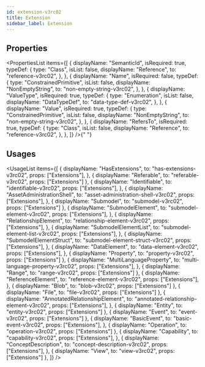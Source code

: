 ```yaml
---
id: extension-v3rc02
title: Extension
sidebar_label: Extension
---
```



## Properties

<PropertiesList
  items={[
    {
      displayName: "SemanticId",
      isRequired: true,
      typeDef: {
        type: "Class",
        isList: false,
        displayName: "Reference",
        to: "reference-v3rc02",
      },
    },
    {
      displayName: "Name",
      isRequired: false,
      typeDef: {
        type: "ConstrainedPrimitive",
        isList: false,
        displayName: "NonEmptyString",
        to: "non-empty-string-v3rc02",
      },
    },
    {
      displayName: "ValueType",
      isRequired: true,
      typeDef: {
        type: "Enumeration",
        isList: false,
        displayName: "DataTypeDef",
        to: "data-type-def-v3rc02",
      },
    },
    {
      displayName: "Value",
      isRequired: true,
      typeDef: {
        type: "ConstrainedPrimitive",
        isList: false,
        displayName: "NonEmptyString",
        to: "non-empty-string-v3rc02",
      },
    },
    {
      displayName: "RefersTo",
      isRequired: true,
      typeDef: {
        type: "Class",
        isList: false,
        displayName: "Reference",
        to: "reference-v3rc02",
      },
    },
  ]}
/>{" "}


## Usages

<UsageList
  items={[
    {
      displayName: "HasExtensions",
      to: "has-extensions-v3rc02",
      props: ["Extensions"],
    },
    { displayName: "Referable", to: "referable-v3rc02", props: ["Extensions"] },
    {
      displayName: "Identifiable",
      to: "identifiable-v3rc02",
      props: ["Extensions"],
    },
    {
      displayName: "AssetAdministrationShell",
      to: "asset-administration-shell-v3rc02",
      props: ["Extensions"],
    },
    { displayName: "Submodel", to: "submodel-v3rc02", props: ["Extensions"] },
    {
      displayName: "SubmodelElement",
      to: "submodel-element-v3rc02",
      props: ["Extensions"],
    },
    {
      displayName: "RelationshipElement",
      to: "relationship-element-v3rc02",
      props: ["Extensions"],
    },
    {
      displayName: "SubmodelElementList",
      to: "submodel-element-list-v3rc02",
      props: ["Extensions"],
    },
    {
      displayName: "SubmodelElementStruct",
      to: "submodel-element-struct-v3rc02",
      props: ["Extensions"],
    },
    {
      displayName: "DataElement",
      to: "data-element-v3rc02",
      props: ["Extensions"],
    },
    { displayName: "Property", to: "property-v3rc02", props: ["Extensions"] },
    {
      displayName: "MultiLanguageProperty",
      to: "multi-language-property-v3rc02",
      props: ["Extensions"],
    },
    { displayName: "Range", to: "range-v3rc02", props: ["Extensions"] },
    {
      displayName: "ReferenceElement",
      to: "reference-element-v3rc02",
      props: ["Extensions"],
    },
    { displayName: "Blob", to: "blob-v3rc02", props: ["Extensions"] },
    { displayName: "File", to: "file-v3rc02", props: ["Extensions"] },
    {
      displayName: "AnnotatedRelationshipElement",
      to: "annotated-relationship-element-v3rc02",
      props: ["Extensions"],
    },
    { displayName: "Entity", to: "entity-v3rc02", props: ["Extensions"] },
    { displayName: "Event", to: "event-v3rc02", props: ["Extensions"] },
    {
      displayName: "BasicEvent",
      to: "basic-event-v3rc02",
      props: ["Extensions"],
    },
    { displayName: "Operation", to: "operation-v3rc02", props: ["Extensions"] },
    {
      displayName: "Capability",
      to: "capability-v3rc02",
      props: ["Extensions"],
    },
    {
      displayName: "ConceptDescription",
      to: "concept-description-v3rc02",
      props: ["Extensions"],
    },
    { displayName: "View", to: "view-v3rc02", props: ["Extensions"] },
  ]}
/>
